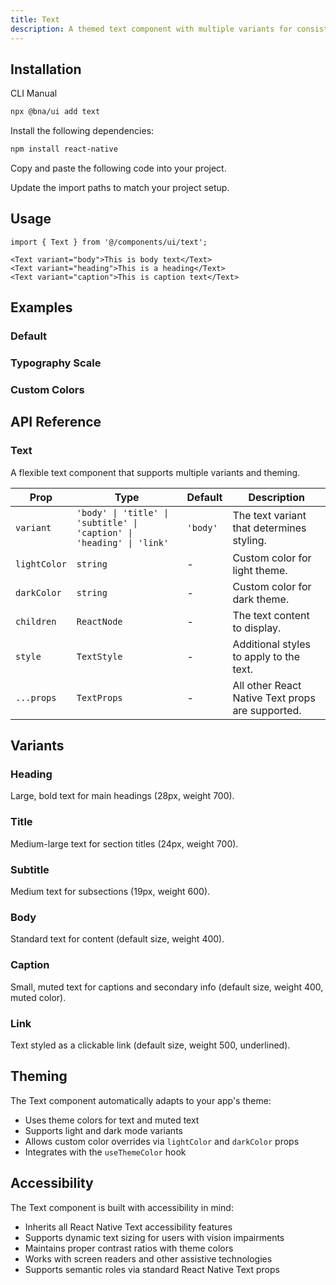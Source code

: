 ```yaml
---
title: Text
description: A themed text component with multiple variants for consistent typography across your app.
---
```


<ComponentPreview
  name='text-demo'
  description='Basic text component showing different variants'
/>

## Installation

<CodeTabs>

<TabsList>
  <TabsTrigger value="cli">CLI</TabsTrigger>
  <TabsTrigger value="manual">Manual</TabsTrigger>
</TabsList>
<TabsContent value="cli">

```bash
npx @bna/ui add text
```

</TabsContent>

<TabsContent value="manual">

<Steps>

<Step>Install the following dependencies:</Step>

```bash
npm install react-native
```

<Step>Copy and paste the following code into your project.</Step>

<ComponentSource name='text' title='components/ui/text.tsx' />

<Step>Update the import paths to match your project setup.</Step>

</Steps>

</TabsContent>

</CodeTabs>

## Usage

```tsx
import { Text } from '@/components/ui/text';
```

```tsx
<Text variant="body">This is body text</Text>
<Text variant="heading">This is a heading</Text>
<Text variant="caption">This is caption text</Text>
```

## Examples

### Default

<ComponentPreview
  name='text-demo'
  description='Basic text component showing different variants'
/>

### Typography Scale

<ComponentPreview
  name='text-variants'
  description='All text variants showing the typography hierarchy'
/>

### Custom Colors

<ComponentPreview
  name='text-colors'
  description='Text with custom light and dark mode colors'
/>

## API Reference

### Text

A flexible text component that supports multiple variants and theming.

| Prop         | Type                                                                  | Default  | Description                                      |
| ------------ | --------------------------------------------------------------------- | -------- | ------------------------------------------------ |
| `variant`    | `'body' \| 'title' \| 'subtitle' \| 'caption' \| 'heading' \| 'link'` | `'body'` | The text variant that determines styling.        |
| `lightColor` | `string`                                                              | -        | Custom color for light theme.                    |
| `darkColor`  | `string`                                                              | -        | Custom color for dark theme.                     |
| `children`   | `ReactNode`                                                           | -        | The text content to display.                     |
| `style`      | `TextStyle`                                                           | -        | Additional styles to apply to the text.          |
| `...props`   | `TextProps`                                                           | -        | All other React Native Text props are supported. |

## Variants

### Heading

Large, bold text for main headings (28px, weight 700).

### Title

Medium-large text for section titles (24px, weight 700).

### Subtitle

Medium text for subsections (19px, weight 600).

### Body

Standard text for content (default size, weight 400).

### Caption

Small, muted text for captions and secondary info (default size, weight 400, muted color).

### Link

Text styled as a clickable link (default size, weight 500, underlined).

## Theming

The Text component automatically adapts to your app's theme:

- Uses theme colors for text and muted text
- Supports light and dark mode variants
- Allows custom color overrides via `lightColor` and `darkColor` props
- Integrates with the `useThemeColor` hook

## Accessibility

The Text component is built with accessibility in mind:

- Inherits all React Native Text accessibility features
- Supports dynamic text sizing for users with vision impairments
- Maintains proper contrast ratios with theme colors
- Works with screen readers and other assistive technologies
- Supports semantic roles via standard React Native Text props

